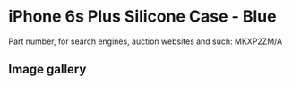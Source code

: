 # iPhone 6s Plus Silicone Case - Blue

Part number, for search engines, auction websites and such: MKXP2ZM/A

## Image gallery

<div style={{ width: "768px" }}>
  <GalleryComponent
    images={[
      {
        original: "/everysource/MKXP2",
        thumbnail: "/everypreview/MKXP2",
      },
      {
        original: "/everysource/MKXP2_AV1_GOLD",
        thumbnail: "/everypreview/MKXP2_AV1_GOLD",
      },
      {
        original: "/everysource/MKXP2_AV1_SILVER",
        thumbnail: "/everypreview/MKXP2_AV1_SILVER",
      },
      {
        original: "/everysource/MKXP2_AV1_SPACE_GRAY",
        thumbnail: "/everypreview/MKXP2_AV1_SPACE_GRAY",
      },
      {
        original: "/everysource/MKXP2_AV2",
        thumbnail: "/everypreview/MKXP2_AV2",
      },
      {
        original: "/everysource/MKXP2_AV3",
        thumbnail: "/everypreview/MKXP2_AV3",
      }
    ]}
  />
</div>